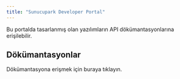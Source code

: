 ```yaml
---
title: "Sunucupark Developer Portal"
---
```


Bu portalda tasarlanmış olan yazılımların API dökümantasyonlarına erişilebilir.

## Dökümantasyonlar

<CardGroup cols={2}>
  <Card title="Tuna Matbaa API Dökümantasyon" icon="code" href="https://docs.sunucupark.com/tuna-api/introduction">
    Dökümantasyona erişmek için buraya tıklayın.
  </Card>
</CardGroup>
